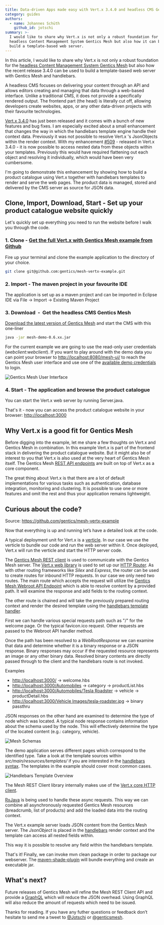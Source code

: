 ```yaml
---
title: Data-driven Apps made easy with Vert.x 3.4.0 and headless CMS Gentics Mesh
category: guides
authors:
  - name: Johannes Schüth
    github_id: jotschi
summary: >-
  I would like to share why Vert.x is not only a robust foundation for the
  headless Content Management System Gentics Mesh but also how it can be used to
  build a template-based web server.
---
```


In this article, I would like to share why Vert.x is not only a robust foundation for the [headless Content Management System Gentics Mesh](http://getmesh.io/) but also how the recent release 3.4.0 can be used to build a template-based web server with Gentics Mesh and handlebars.

A headless CMS focuses on delivering your content through an API and allows editors creating and managing that data through a web-based interface. Unlike a traditional CMS, it does not provide a specifically rendered output. The frontend part (the head) is literally cut off, allowing developers create websites, apps, or any other data-driven projects with their favourite technologies.

[Vert.x 3.4.0](http://vertx.io/blog/vert-x-3-4-0-is-released/) has just been released and it comes with a bunch of new features and bug fixes. I am especially excited about a small enhancement that changes the way in which the handlebars template engine handle their context data. Previously it was not possible to resolve Vert.x 's JsonObjects within the render context. With my enhancement [#509](https://github.com/vert-x3/vertx-web/pull/509) - released in Vert.x 3.4.0 - it is now possible to access nested data from these objects within your templates. Previously this would have required flattening out each object and resolving it individually, which would have been very cumbersome.

I'm going to demonstrate this enhancement by showing how to build a product catalogue using Vert.x together with handlebars templates to render and serve the web pages. The product data is managed, stored and delivered by the CMS server as source for JSON data.

## Clone, Import, Download, Start - Set up your product catalogue website quickly

Let's quickly set up everything you need to run the website before I walk you through the code.

### 1.  Clone - [Get the full Vert.x with Gentics Mesh example from Github](https://github.com/gentics/mesh-vertx-example)

Fire up your terminal and clone the example application to the directory of your choice.

```bash
git clone git@github.com:gentics/mesh-vertx-example.git
```

### 2. Import - The maven project in your favourite IDE

The application is set up as a maven project and can be imported in Eclipse IDE via File → Import → Existing Maven Project

### 3. Download  -  Get the headless CMS Gentics Mesh

[Download the latest version of Gentics Mesh](http://getmesh.io/Download) and start the CMS with this one-liner

```bash
java -jar mesh-demo-0.6.xx.jar
```

For the current example we are going to use the read-only user credentials (_webclient:webclient_).
If you want to play around with the demo data you can point your browser to <http://localhost:8080/mesh-ui/> to reach the Gentics Mesh user interface and use one of the [available demo credentials](http://getmesh.io/docs/beta/getting-started.html#_startup) to login.

![Gentics Mesh User Interface](/images/blog/vertx-mesh/mesh-ui.jpg)

### 4. Start - The application and browse the product catalogue

You can start the Vert.x web server by running Server.java.

That's it - now you can access the product catalogue website in your browser: <http://localhost:3000>

## Why Vert.x is a good fit for Gentics Mesh

Before digging into the example, let me share a few thoughts on Vert.x and Gentics Mesh in combination. In this example Vert.x is part of the frontend stack in delivering the product catalogue website. But it might also be of interest to you that Vert.x is also used at the very heart of Gentics Mesh itself. The Gentics Mesh [REST API endpoints](http://getmesh.io/docs/beta/raml/) are built on top of Vert.x as a core component.

The great thing about Vert.x is that there are a lot of default implementations for various tasks such as authentication, database integration, monitoring and clustering. It is possible to use one or more features and omit the rest and thus your application remains lightweight.

## Curious about the code?

Source: <https://github.com/gentics/mesh-vertx-example>

Now that everything is up and running let’s have a detailed look at the code.

A typical deployment unit for Vert.x is a [verticle](http://vertx.io/docs/vertx-core/java/#_verticles). In our case we use the verticle to bundle our code and run the web server within it. Once deployed, Vert.x will run the verticle and start the HTTP server code.

<Gist url="https://gist.github.com/Jotschi/39fc0d3fcd45122eafe68d61bea4c120" file="main.java" />

The [Gentics Mesh REST client](http://getmesh.io/docs/beta/#_java_rest_client) is used to communicate with the Gentics Mesh server. The [Vert.x web library](http://vertx.io/docs/vertx-web/java/) is used to set up our [HTTP Router](http://vertx.io/docs/vertx-web/java/#_basic_vert_x_web_concepts). As with other routing frameworks like _Silex_ and _Express_, the router can be used to create routes for inbound HTTP requests. In our case we only need two routes. The main route which accepts the request will utilize the [Gentics Mesh Webroot API Endpoint](http://getmesh.io/docs/beta/#_webroot) which is able to resolve content by a provided path. It will examine the response and add fields to the routing context.

The other route is chained and will take the previously prepared routing context and render the desired template using the [handlebars template handler](http://vertx.io/docs/vertx-web/java/#_templates).

<Gist url="https://gist.github.com/Jotschi/39fc0d3fcd45122eafe68d61bea4c120" file="start.java" />

First we can handle various special requests path such as "/" for the welcome page. Or the typical favicon.ico request. Other requests are passed to the Webroot API handler method.

<Gist url="https://gist.github.com/Jotschi/39fc0d3fcd45122eafe68d61bea4c120" file="pathHandler.java" />

Once the path has been resolved to a _WebRootResponse_ we can examine that data and determine whether it is a binary response or a JSON response. Binary responses may occur if the requested resource represents an image or any other binary data. Resolved binary contents are directly passed through to the client and the handlebars route is not invoked.

Examples

* [http://localhost:3000/](http://localhost:3000/) → welcome.hbs
* [http://localhost:3000/Automobiles](http://localhost:3000/Automobiles) → category → productList.hbs
* [http://localhost:3000/Automobiles/Tesla Roadster](http://localhost:3000/Automobiles/Tesla%20Roadster) → vehicle → productDetail.hbs
* [http://localhost:3000/Vehicle Images/tesla-roadster.jpg](http://localhost:3000/Vehicle%20Images/tesla-roadster.jpg) → binary passthru

JSON responses on the other hand are examined to determine the type of node which was located. A typical node response contains information about the schema used by the node. This will effectively determine the type of the located content (e.g.: category, vehicle).

<Gist url="https://gist.github.com/Jotschi/39fc0d3fcd45122eafe68d61bea4c120" file="routeHandler.java" />

![Mesh Schemas](/images/blog/vertx-mesh/mesh-schemas.jpg)

The demo application serves different pages which correspond to the identified type.
Take a look at the template sources within _src/main/resources/templates/_ if you are interested in the [handlebars syntax](http://handlebarsjs.com/). 
The templates in the example should cover most common cases.   

![Handlebars Template Overview](/images/blog/vertx-mesh/mesh-vertx-templates.jpg)

The Mesh REST Client library internally makes use of the [Vert.x core HTTP client](http://vertx.io/docs/vertx-core/java/#_creating_an_http_client).

[RxJava](https://github.com/ReactiveX/RxJava) is being used to handle these async requests. This way we can combine all asynchronously requested Gentics Mesh resources (breadcrumb, list of products) and add the loaded data into the routing context.

The Vert.x example server loads JSON content from the Gentics Mesh server. The _JsonObject_ is placed in the [handlebars](https://github.com/jknack/handlebars.java) render context and the template can access all nested fields within.

This way it is possible to resolve any field within the handlebars template.

<Gist url="https://gist.github.com/Jotschi/39fc0d3fcd45122eafe68d61bea4c120" file="template.example" />

That's it! Finally, we can invoke mvn clean package in order to package our webserver. The [maven-shade-plugin](https://maven.apache.org/plugins/maven-shade-plugin/) will bundle everything and create an executable jar.

## What's next?

Future releases of Gentics Mesh will refine the Mesh REST Client API and provide a [GraphQL](http://graphql.org/) which will reduce the JSON overhead. Using GraphQL will also reduce the amount of requests which need to be issued.

Thanks for reading. If you have any futher questions or feedback don’t hesitate to send me a tweet to [@Jotschi](https://twitter.com/Jotschi/) or [@genticsmesh](https://twitter.com/genticsmesh/).
